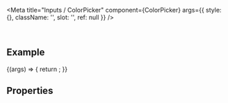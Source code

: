 
<Meta
  title="Inputs / ColorPicker"
  component={ColorPicker}
  args={{
    style: {},
    className: '',
    slot: '',
    ref: null
  }}
/>

<DocsHeader />

<br />

## Example

<Canvas>
  <Story name="Default">
    {(args) => {
      return <ColorPicker {...args} />;
    }}
  </Story>
</Canvas>

## Properties

<ArgsTable story="." />

<Footer />
